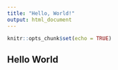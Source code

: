 ---
title: "Hello, World!"
output: html_document
---

```{r setup, include=FALSE}
knitr::opts_chunk$set(echo = TRUE)
```

## Hello World